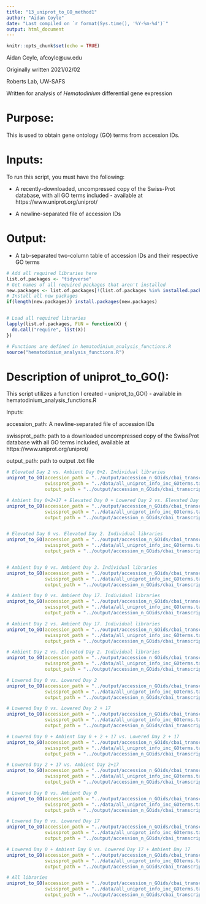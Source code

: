 ```yaml
---
title: "13_uniprot_to_GO_method1"
author: "Aidan Coyle"
date: "Last compiled on `r format(Sys.time(), '%Y-%m-%d')`"
output: html_document
---
```


```r
knitr::opts_chunk$set(echo = TRUE)
```

Aidan Coyle, afcoyle@uw.edu

Originally written 2021/02/02

Roberts Lab, UW-SAFS

Written for analysis of _Hematodinium_ differential gene expression

# Purpose:

This is used to obtain gene ontology (GO) terms from accession IDs.

# Inputs: 

To run this script, you must have the following:

+ A recently-downloaded, uncompressed copy of the Swiss-Prot database, with all GO terms included - available at https://www.uniprot.org/uniprot/

+ A newline-separated file of accession IDs 

# Output:

+ A tab-separated two-column table of accession IDs and their respective GO terms

```r
# Add all required libraries here
list.of.packages <- "tidyverse"
# Get names of all required packages that aren't installed
new.packages <- list.of.packages[!(list.of.packages %in% installed.packages()[, "Package"])]
# Install all new packages
if(length(new.packages)) install.packages(new.packages)


# Load all required libraries
lapply(list.of.packages, FUN = function(X) {
  do.call("require", list(X))
})

# Functions are defined in hematodinium_analysis_functions.R
source("hematodinium_analysis_functions.R")
```


# Description of uniprot_to_GO():

This script utilizes a function I created - uniprot_to_GO() - available in hematodinium_analysis_functions.R

Inputs:

accession_path: A newline-separated file of accession IDs

swissprot_path: path to a downloaded uncompressed copy of the SwissProt database with all GO terms included, available at https://www.uniprot.org/uniprot/

output_path: path to output .txt file

```r

# Elevated Day 2 vs. Ambient Day 0+2. Individual libraries 
uniprot_to_GO(accession_path = "../output/accession_n_GOids/cbai_transcriptomev2.0/allgenes_IDs/elev0_vs_elev2_indiv_All_GeneIDs.txt",
              swissprot_path = "../data/all_uniprot_info_inc_GOterms.tab", 
              output_path = "../output/accession_n_GOids/cbai_transcriptomev2.0/allgenes_IDs/elev0_vs_elev2_indiv_All_GOIDs.txt")

# Ambient Day 0+2+17 + Elevated Day 0 + Lowered Day 2 vs. Elevated Day 2
uniprot_to_GO(accession_path = "../output/accession_n_GOids/cbai_transcriptomev2.0/allgenes_IDs/amb0217_elev0_low0_vs_elev2_All_GeneIDs.txt",
              swissprot_path = "../data/all_uniprot_info_inc_GOterms.tab", 
              output_path = "../output/accession_n_GOids/cbai_transcriptomev2.0/allgenes_IDs/amb0217_elev0_low0_vs_elev2_All_GOIDs.txt")


# Elevated Day 0 vs. Elevated Day 2. Individual libraries 
uniprot_to_GO(accession_path = "../output/accession_n_GOids/cbai_transcriptomev2.0/allgenes_IDs/elev0_vs_elev2_indiv_All_GeneIDs.txt",
              swissprot_path = "../data/all_uniprot_info_inc_GOterms.tab", 
              output_path = "../output/accession_n_GOids/cbai_transcriptomev2.0/allgenes_IDs/elev0_vs_elev2_indiv_All_GOIDs.txt")


# Ambient Day 0 vs. Ambient Day 2. Individual libraries
uniprot_to_GO(accession_path = "../output/accession_n_GOids/cbai_transcriptomev2.0/allgenes_IDs/amb0_vs_amb2_indiv_All_GeneIDs.txt",
              swissprot_path = "../data/all_uniprot_info_inc_GOterms.tab",
              output_path = "../output/accession_n_GOids/cbai_transcriptomev2.0/allgenes_IDs/amb0_vs_amb2_indiv_All_GOIDs.txt")

# Ambient Day 0 vs. Ambient Day 17. Individual libraries
uniprot_to_GO(accession_path = "../output/accession_n_GOids/cbai_transcriptomev2.0/allgenes_IDs/amb0_vs_amb17_indiv_All_GeneIDs.txt",
              swissprot_path = "../data/all_uniprot_info_inc_GOterms.tab",
              output_path = "../output/accession_n_GOids/cbai_transcriptomev2.0/allgenes_IDs/amb0_vs_amb17_indiv_All_GOIDs.txt")

# Ambient Day 2 vs. Ambient Day 17. Individual libraries
uniprot_to_GO(accession_path = "../output/accession_n_GOids/cbai_transcriptomev2.0/allgenes_IDs/amb2_vs_amb17_indiv_All_GeneIDs.txt",
              swissprot_path = "../data/all_uniprot_info_inc_GOterms.tab",
              output_path = "../output/accession_n_GOids/cbai_transcriptomev2.0/allgenes_IDs/amb2_vs_amb17_indiv_All_GOIDs.txt")

# Ambient Day 2 vs. Elevated Day 2. Individual libraries
uniprot_to_GO(accession_path = "../output/accession_n_GOids/cbai_transcriptomev2.0/allgenes_IDs/amb2_vs_elev2_indiv_All_GeneIDs.txt",
              swissprot_path = "../data/all_uniprot_info_inc_GOterms.tab",
              output_path = "../output/accession_n_GOids/cbai_transcriptomev2.0/allgenes_IDs/amb2_vs_elev2_indiv_All_GOIDs.txt")

# Lowered Day 0 vs. Lowered Day 2
uniprot_to_GO(accession_path = "../output/accession_n_GOids/cbai_transcriptomev2.0/allgenes_IDs/low0_vs_low2_indiv_All_GeneIDs.txt",
              swissprot_path = "../data/all_uniprot_info_inc_GOterms.tab",
              output_path = "../output/accession_n_GOids/cbai_transcriptomev2.0/allgenes_IDs/low0_vs_low2_indiv_All_GOIDs.txt")

# Lowered Day 0 vs. Lowered Day 2 + 17
uniprot_to_GO(accession_path = "../output/accession_n_GOids/cbai_transcriptomev2.0/allgenes_IDs/low0_vs_low217_indiv_All_GeneIDs.txt",
              swissprot_path = "../data/all_uniprot_info_inc_GOterms.tab",
              output_path = "../output/accession_n_GOids/cbai_transcriptomev2.0/allgenes_IDs/low0_vs_low217_indiv_All_GOIDs.txt")

# Lowered Day 0 + Ambient Day 0 + 2 + 17 vs. Lowered Day 2 + 17
uniprot_to_GO(accession_path = "../output/accession_n_GOids/cbai_transcriptomev2.0/allgenes_IDs/low0_amb0217_vs_low217_indiv_All_GeneIDs.txt",
              swissprot_path = "../data/all_uniprot_info_inc_GOterms.tab",
              output_path = "../output/accession_n_GOids/cbai_transcriptomev2.0/allgenes_IDs/low0_amb0217_vs_low217_indiv_All_GOIDs.txt")

# Lowered Day 2 + 17 vs. Ambient Day 2+17
uniprot_to_GO(accession_path = "../output/accession_n_GOids/cbai_transcriptomev2.0/allgenes_IDs/low217_vs_amb217_indiv_All_GeneIDs.txt",
              swissprot_path = "../data/all_uniprot_info_inc_GOterms.tab",
              output_path = "../output/accession_n_GOids/cbai_transcriptomev2.0/allgenes_IDs/low217_vs_amb217_indiv_All_GOIDs.txt")

# Lowered Day 0 vs. Ambient Day 0
uniprot_to_GO(accession_path = "../output/accession_n_GOids/cbai_transcriptomev2.0/allgenes_IDs/low0_vs_amb0_indiv_All_GeneIDs.txt",
              swissprot_path = "../data/all_uniprot_info_inc_GOterms.tab",
              output_path = "../output/accession_n_GOids/cbai_transcriptomev2.0/allgenes_IDs/low0_vs_amb0_indiv_All_GOIDs.txt")

# Lowered Day 0 vs. Lowered Day 17
uniprot_to_GO(accession_path = "../output/accession_n_GOids/cbai_transcriptomev2.0/allgenes_IDs/low0_vs_low17_indiv_All_GeneIDs.txt",
              swissprot_path = "../data/all_uniprot_info_inc_GOterms.tab",
              output_path = "../output/accession_n_GOids/cbai_transcriptomev2.0/allgenes_IDs/low0_vs_low17_indiv_All_GOIDs.txt")

# Lowered Day 0 + Ambient Day 0 vs. Lowered Day 17 + Ambient Day 17
uniprot_to_GO(accession_path = "../output/accession_n_GOids/cbai_transcriptomev2.0/allgenes_IDs/low0_amb0_vs_low17_amb17_indiv_All_GeneIDs.txt",
              swissprot_path = "../data/all_uniprot_info_inc_GOterms.tab",
              output_path = "../output/accession_n_GOids/cbai_transcriptomev2.0/allgenes_IDs/low0_amb0_vs_low17_amb17_indiv_All_GOIDs.txt")

# All libraries
uniprot_to_GO(accession_path = "../output/accession_n_GOids/cbai_transcriptomev2.0/allgenes_IDs/all_indiv_libraries_All_GeneIDs.txt",
              swissprot_path = "../data/all_uniprot_info_inc_GOterms.tab",
              output_path = "../output/accession_n_GOids/cbai_transcriptomev2.0/allgenes_IDs/all_indiv_libraries_All_GOIDs.txt")
```
